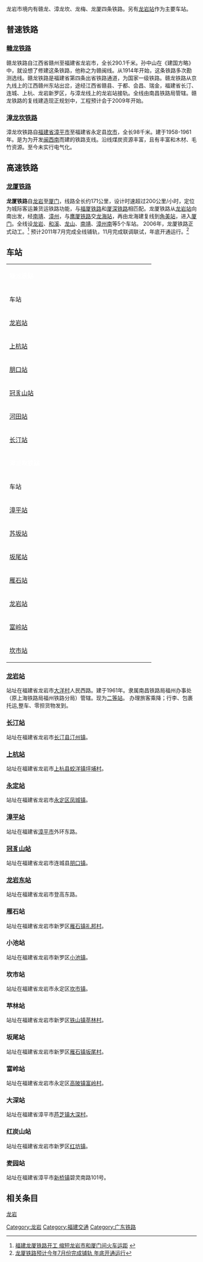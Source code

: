 {{Missing information|1=历史、客货流量|time=2021-10-02T21:47:14+00:00}}
龙岩市境内有赣龙、漳龙坎、龙梅、龙厦四条铁路。另有[[龙岩站|龙岩站]]作为主要车站。

==普速铁路==
===[[赣龙铁路|赣龙铁路]]===
赣龙铁路自江西省赣州至福建省龙岩市，全长290.1千米。孙中山在《建国方略》中，就设想了修建这条铁路，他称之为赣闽线。从1914年开始，这条铁路多次勘测选线。赣龙铁路是福建省第四条出省铁路通道，为国家一级铁路。赣龙铁路从京九线上的江西赣州东站出岔，途经江西省赣县、于都、会昌、瑞金，福建省长汀、连城、上杭、龙岩新罗区，与漳龙线上的龙岩站接轨。全线由南昌铁路局管辖。赣龙铁路的复线建造现正规划中，工程预计会于2009年开始。
===[[漳龙坎铁路|漳龙坎铁路]]===
漳龙坎铁路自[[福建省|福建省]][[漳平市|漳平市]]至福建省永定县[[坎市|坎市]]，全长98千米。建于1958-1961年。是为为开发[[闽西南|闽西南]]而建的铁路支线。沿线煤炭资源丰富，且有丰富和木材、毛竹资源。至今未实行电气化。

==高速铁路==
===[[龙厦铁路|龙厦铁路]]===
'''龙厦铁路'''自[[龙岩市|龙岩]]至[[厦门|厦门]]，线路全长约171公里，设计时速超过200公里/小时，定位为城际客运兼货运铁路功能，与[[福厦铁路|福厦铁路]]和[[厦深铁路|厦深铁路]]相匹配。龙厦铁路从[[龙岩站|龙岩站]]向南出发，经[[南靖|南靖]]、[[漳州|漳州]]，与[[鹰厦铁路|鹰厦铁路]]交[[龙海站|龙海站]]，再由龙海建复线到[[角美站|角美站]]，进入[[厦门|厦门]]。全线设[[龙岩市|龙岩]]、[[和溪|和溪]]、[[龙山镇_(南靖县)|龙山]]、[[南靖|南靖]]、[[漳州南|漳州南]]等5个车站。
2006年，龙厦铁路正式动工。<ref>[http://news.xinhuanet.com/local//2006-12/25/content_5529942.htm 福建龙厦铁路开工 缩短龙岩市和厦门间火车运距] {{webarchive|url=https://web.archive.org/web/20140110205439/http://news.xinhuanet.com/local//2006-12/25/content_5529942.htm |date=2014-01-10 }}</ref>
预计2011年7月完成全线铺轨，11月完成联调联试，年底开通运行。<ref>[http://xm.focus.cn/news/2011-02-28/1207862.html 龙厦铁路预计今年7月份完成铺轨 年底开通运行]</ref>

==车站==
{| align=center border=1 cellspacing=0 width=100% class="wikitable" style="margin-left:auto; margin-right:auto;"
|- align=center bgcolor=#0033c9
| colspan = 5 | <font color=white>'''赣龙铁路'''</font>
|- align=center
! width=25% | 车站
! width=25% | 龙岩站起计里程（公里）
! width=25% | 连接铁路
! width=25% | 备注
|- align=center
| [[龙岩站|龙岩站]]
| 0
|[[漳龙坎铁路|漳龙坎铁路]]<br />[[龙厦铁路|龙厦铁路]]
|
|- align=center
| [[上杭站|上杭站]]
| 
|
|
|- align=center
| [[朋口站|朋口站]]
|
|
|
|- align=center
| [[冠豸山站|冠豸山站]]
| 
|
|
|- align=center
| [[河田站_(福建省)|河田站]]
|
|
|
|- align=center
| [[长汀站|长汀站]]
|
|
|
|- align=center bgcolor=#0033c9
| colspan = 5 | <font color=white>'''漳龙坎铁路'''</font>
|- align=center
! width=25% | 车站
! width=25% | 漳平站起计里程（公里）
! width=25% | 连接铁路
! width=25% | 位置
|- align=center
| [[漳平站|漳平站]]
| 0
|[[鹰厦铁路|鹰厦铁路]]
|
|- align=center
| [[苏坂站|苏坂站]]
| 22
|
|
|- align=center
| [[坂尾站|坂尾站]]
| 34
|
|
|- align=center
| [[雁石站|雁石站]]
| 40
|
|
|- align=center
| [[龙岩站|龙岩站]]
| 68
|[[赣龙铁路|赣龙铁路]]<br />[[龙厦铁路|龙厦铁路]]
|
|- align=center
| [[富岭站|富岭站]]
| 90
|
|
|- align=center
| [[坎市站|坎市站]]
| 98
|[[梅坎铁路|梅坎铁路]]
|
|}
===[[龙岩站|龙岩站]]===
站址在福建省龙岩市[[大洋村|大洋村]]人民西路。建于1961年。隶属南昌铁路局福州办事处（原上海铁路局福州铁路分局）管辖。现为[[中华人民共和国铁路车站#车站等级|二等站]]。
办理旅客乘降；行李、包裹托运,整车、零担货物发到。  　 　 　 　 　 
===[[长汀站|长汀站]]===
站址在福建省龙岩市[[长汀县|长汀县]][[汀州镇|汀州镇]]。 
===[[上杭站|上杭站]]===
站址在福建省龙岩市[[上杭县|上杭县]][[蛟洋镇|蛟洋镇]][[坪埔村|坪埔村]]。
===[[永定站|永定站]]===
站址在福建省龙岩市[[永定区_(龙岩市)|永定区]][[凤城街道_(龙岩市)|凤城镇]]。 
===[[漳平站|漳平站]]===
站址在福建省[[漳平市|漳平市]]外环东路。
===[[冠豸山站|冠豸山站]]===
站址在福建省龙岩市连城县[[朋口镇|朋口镇]]。
===[[龙岩东站|龙岩东站]]===
站址在福建省龙岩市登高东路。
===雁石站===
站址在福建省龙岩市新罗区[[雁石镇|雁石镇]][[礼邦村|礼邦村]]。
===小池站===
站址在福建省龙岩市新罗区[[小池镇_(龙岩市)|小池镇]]。
===坎市站===
站址在福建省龙岩市永定区[[坎市镇|坎市镇]]。

===苹林站===
站址在福建省龙岩市新罗区[[铁山街道_(龙岩市)|铁山镇]][[苹林村|苹林村]]。
===坂尾站===
站址在福建省龙岩市新罗区[[雁石镇|雁石镇]][[坂尾村|坂尾村]]。
===富岭站===
站址在福建省龙岩市永定区[[高陂镇_(龙岩市)|高陂镇]][[富岭村|富岭村]]。

===大深站===
站址在福建省漳平市[[芦芝镇|芦芝镇]][[大深村|大深村]]。
===红炭山站===
站址在福建省龙岩市新罗区[[红坊镇|红坊镇]]。
===麦园站===
站址在福建省漳平市[[新桥镇_(漳平市)|新桥镇]]碧灵南路101号。

==相关条目==
[[龙岩市|龙岩]]

{{中国铁路}}
{{中国高速铁路}}

<references />

[[Category:龙岩|Category:龙岩]]
[[Category:福建交通|Category:福建交通]]
[[Category:广东铁路|Category:广东铁路]]